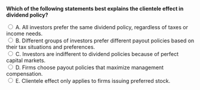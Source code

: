 ::: {.question-block}

<form onsubmit="event.preventDefault(); checkAnswer('module10_mcq_q46')" data-correct-answer="B">
<strong style="display: block;">Which of the following statements best explains the clientele effect in dividend policy?</strong>

<label><input type="radio" name="module10_mcq_q46" value="A"> A. All investors prefer the same dividend policy, regardless of taxes or income needs.</label><br>
<label><input type="radio" name="module10_mcq_q46" value="B"> B. Different groups of investors prefer different payout policies based on their tax situations and preferences.</label><br>
<label><input type="radio" name="module10_mcq_q46" value="C"> C. Investors are indifferent to dividend policies because of perfect capital markets.</label><br>
<label><input type="radio" name="module10_mcq_q46" value="D"> D. Firms choose payout policies that maximize management compensation.</label><br>
<label><input type="radio" name="module10_mcq_q46" value="E"> E. Clientele effect only applies to firms issuing preferred stock.</label><br>
</form>

<div id="feedback-module10_mcq_q46" class="feedback" data-status="" style="display:none;">
✅ B is correct. The clientele effect suggests that investors with different tax brackets or income needs prefer firms with dividend policies that suit their situations.
</div>

:::
